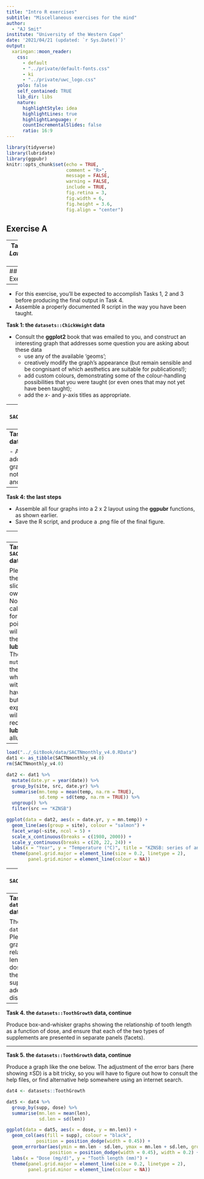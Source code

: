 ```yaml
---
title: "Intro R exercises"
subtitle: "Miscellaneous exercises for the mind"  
author: 
  - "AJ Smit"
institute: "University of the Western Cape"
date: '2021/04/21 (updated: `r Sys.Date()`)'
output:
  xaringan::moon_reader:
    css:
      - default
      - "../private/default-fonts.css"
      - ki
      - "../private/uwc_logo.css"
    yolo: false
    self_contained: TRUE  
    lib_dir: libs
    nature:
      highlightStyle: idea
      highlightLines: true
      highlightLanguage: r
      countIncrementalSlides: false
      ratio: 16:9
---
```


```r
library(tidyverse)
library(lubridate)
library(ggpubr)
knitr::opts_chunk$set(echo = TRUE,
                      comment = "R>",
                      message = FALSE,
                      warning = FALSE,
                      include = TRUE,
                      fig.retina = 3,
                      fig.width = 6,
                      fig.height = 3.6,
                      fig.align = "center")
```

## Exercise A

---
**Task: the *Laminaria* data**

With all of this information in hand, create a new plot displaying an interesting relationship in the *Laminaria* data.

* Relate two measurement variables within the dataset to one-another
* Use a grouping variable to form a sensible grouping structure
* Make use of two of the geometries `geom_point()`, `geom_line()`, and `geom_smooth()`
* Use one new **ggplot2** theme that you have not yet used

Explain the relationship represented in your figure.

---
## Exercise B

---
- For this exercise, you'll be expected to accomplish Tasks 1, 2 and 3 before producing the final output in Task 4.
- Assemble a properly documented R script in the way you have been taught.

**Task 1: the `datasets::ChickWeight` data**

- Consult the **ggplot2** book that was emailed to you, and construct an interesting graph that addresses some question you are asking about these data
  - use any of the available 'geoms';
  - creatively modify the graph's appearance (but remain sensible and be congnisant of which aesthetics are suitable for publications!);
  - add custom colours, demonstrating some of the colour-handling possibilities that you were taught (or even ones that may not yet have been taught);
  - add the *x*- and *y*-axis titles as appropriate.

---
**Task 2: the `SACTNmonthly_v4.0.Rdata` data**

- Devise any faceted plot showing some aspect of the data you are interested in
  - whatever you choose to graph, please ensure that it results in four facets;
  - apply the same creative process w.r.t. colours, geoms as with Task 1;
  - demonstrate your ability to implement a new aspect of plotting data as per the **ggplot2** book;

---
**Task 3: the `ecklonia.csv` data**

- As above, create two additional single-panel graphs showing aspects not shown in Tasks 1 and 2.

---
**Task 4: the last steps**

- Assemble all four graphs into a 2 x 2 layout using the **ggpubr** functions, as shown earlier.
- Save the R script, and produce a .png file of the final figure.

---
## Exercise C

---
**Task 1: the `SACTNmonthly_v4.0.RData` data, again**

Please *exactly* recreate the figure on the next slide (you may use your own colour for the line). Note: in order to calculate a yearly mean for each of the data points within a year, you will have to use one of the functions in the **lubridate** package. There is also the `mutate()` function (within the **dplyr** package, which comes installed with **tidyverse**) that I have mentioned before, but which we have not explicitely practiced --- it will have to be used to receive the result of the **lubridate** function that I alluded to above.

---
```r
load("../_GitBook/data/SACTNmonthly_v4.0.RData")
dat1 <- as_tibble(SACTNmonthly_v4.0)
rm(SACTNmonthly_v4.0)

dat2 <- dat1 %>% 
  mutate(date.yr = year(date)) %>% 
  group_by(site, src, date.yr) %>% 
  summarise(mn.temp = mean(temp, na.rm = TRUE),
            sd.temp = sd(temp, na.rm = TRUE)) %>% 
  ungroup() %>% 
  filter(src == "KZNSB")

ggplot(data = dat2, aes(x = date.yr, y = mn.temp)) +
  geom_line(aes(group = site), colour = "salmon") +
  facet_wrap(~site, ncol = 5) +
  scale_x_continuous(breaks = c(1980, 2000)) +
  scale_y_continuous(breaks = c(20, 22, 24)) +
  labs(x = "Year", y = "Temperature (°C)", title = "KZNSB: series of annual means") +
  theme(panel.grid.major = element_line(size = 0.2, linetype = 2),
        panel.grid.minor = element_line(colour = NA))
```

---
**Task 2: the `SACTNmonthly_v4.0.RData` data, continue**

Please produce a series of graphs arranged in the same manner as in the above figure, "KZNSB: series of annual means,", but instead of plotting the time series along the x-axis, produce a monthly climatology (i.e. as per the MS Excel exercise we did on Monday).

---
**Task 3. the `datasets::ToothGrowth` data**

These data reside in `datasets::ToothGrowth`. Please produce line graphs showing the relationship of tooth length as a function of dose, and ensure that the two types of supplements are adequately distinguished by colour.

---
**Task 4. the `datasets::ToothGrowth` data, continue**

Produce box-and-whisker graphs showing the relationship of tooth length as a function of dose, and ensure that each of the two types of supplements are presented in separate panels (facets).

---
**Task 5. the `datasets::ToothGrowth` data, continue**

Produce a graph like the one below. The adjustment of the error bars (here showing ±SD) is a bit tricky, so you will have to figure out how to consult the help files, or find alternative help somewhere using an internet search.

```r
dat4 <- datasets::ToothGrowth

dat5 <- dat4 %>% 
  group_by(supp, dose) %>% 
  summarise(mn.len = mean(len),
            sd.len = sd(len))

ggplot(data = dat5, aes(x = dose, y = mn.len)) +
  geom_col(aes(fill = supp), colour = "black",
           position = position_dodge(width = 0.45)) + 
  geom_errorbar(aes(ymin = mn.len - sd.len, ymax = mn.len + sd.len, group = supp), 
                position = position_dodge(width = 0.45), width = 0.2) +
  labs(x = "Dose (mg/d)", y = "Tooth length (mm)") +
  theme(panel.grid.major = element_line(size = 0.2, linetype = 2),
        panel.grid.minor = element_line(colour = NA))
```
